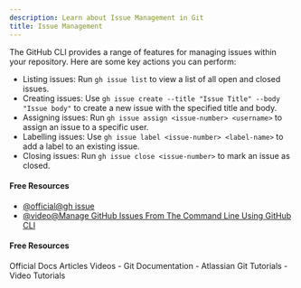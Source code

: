 ```yaml
---
description: Learn about Issue Management in Git
title: Issue Management
---
```


The GitHub CLI provides a range of features for managing issues within your repository. Here are some key actions you can perform:

- Listing issues: Run `gh issue list` to view a list of all open and closed issues.
- Creating issues: Use `gh issue create --title "Issue Title" --body "Issue body"` to create a new issue with the specified title and body.
- Assigning issues: Run `gh issue assign <issue-number> <username>` to assign an issue to a specific user.
- Labelling issues: Use `gh issue label <issue-number> <label-name>` to add a label to an existing issue.
- Closing issues: Run `gh issue close <issue-number>` to mark an issue as closed.

#### Free Resources

- [@official@gh issue](https://cli.github.com/manual/gh_issue)
- [@video@Manage GitHub Issues From The Command Line Using GitHub CLI](https://www.youtube.com/watch?v=nuCQiP41jU0)

#### Free Resources

<Tabs defaultValue="official">
<TabsList>
<TabsTrigger value="official">Official Docs</TabsTrigger>
<TabsTrigger value="article">Articles</TabsTrigger>
<TabsTrigger value="video">Videos</TabsTrigger>
</TabsList>

<TabsContent value="official">
- <Link href="https://git-scm.com/docs">Git Documentation</Link>
</TabsContent>
<TabsContent value="article">
- <Link href="https://www.atlassian.com/git/tutorials">Atlassian Git Tutorials</Link>
</TabsContent>
<TabsContent value="video">
- <Link href="https://www.youtube.com/results?search_query=git+issue-management+tutorial">Video Tutorials</Link>
</TabsContent>
</Tabs>

